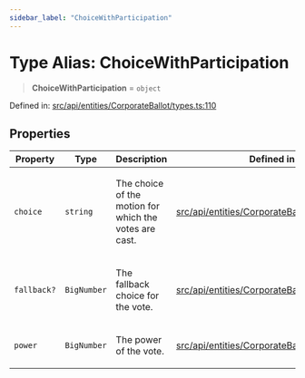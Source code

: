 ```yaml
---
sidebar_label: "ChoiceWithParticipation"
---
```


# Type Alias: ChoiceWithParticipation

> **ChoiceWithParticipation** = `object`

Defined in: [src/api/entities/CorporateBallot/types.ts:110](https://github.com/PolymeshAssociation/polymesh-sdk/blob/bee6a2fe7a8ce5db42a6982e793782182cde2153/src/api/entities/CorporateBallot/types.ts#L110)

## Properties

<table>
<thead>
<tr>
<th>Property</th>
<th>Type</th>
<th>Description</th>
<th>Defined in</th>
</tr>
</thead>
<tbody>
<tr>
<td>

<a id="choice"></a> `choice`

</td>
<td>

`string`

</td>
<td>

The choice of the motion for which the votes are cast.

</td>
<td>

[src/api/entities/CorporateBallot/types.ts:114](https://github.com/PolymeshAssociation/polymesh-sdk/blob/bee6a2fe7a8ce5db42a6982e793782182cde2153/src/api/entities/CorporateBallot/types.ts#L114)

</td>
</tr>
<tr>
<td>

<a id="fallback"></a> `fallback?`

</td>
<td>

`BigNumber`

</td>
<td>

The fallback choice for the vote.

</td>
<td>

[src/api/entities/CorporateBallot/types.ts:124](https://github.com/PolymeshAssociation/polymesh-sdk/blob/bee6a2fe7a8ce5db42a6982e793782182cde2153/src/api/entities/CorporateBallot/types.ts#L124)

</td>
</tr>
<tr>
<td>

<a id="power"></a> `power`

</td>
<td>

`BigNumber`

</td>
<td>

The power of the vote.

</td>
<td>

[src/api/entities/CorporateBallot/types.ts:119](https://github.com/PolymeshAssociation/polymesh-sdk/blob/bee6a2fe7a8ce5db42a6982e793782182cde2153/src/api/entities/CorporateBallot/types.ts#L119)

</td>
</tr>
</tbody>
</table>
